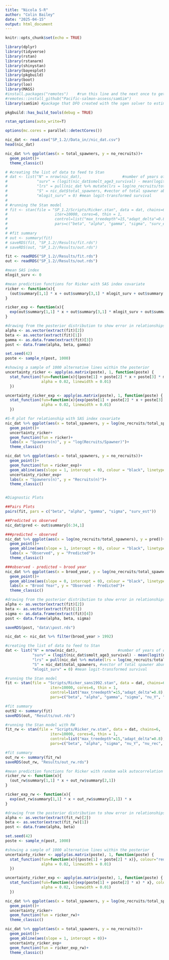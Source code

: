 ```yaml
---
title: "Nicola S-R"
author: "Colin Bailey"
date: "2025-04-15"
output: html_document
---
```


```r
knitr::opts_chunk$set(echo = TRUE)

library(dplyr)
library(tidyverse)
library(rstan)
library(rstanarm)
library(shinystan)
library(bayesplot)
library(pkgbuild)
library(boot)
library(loo)
library(MASS)
#install.packages("remotes")    #run this line and the next once to get access to the sgen solver that DFO has developed
#remotes::install_github("Pacific-salmon-assess/samSim")  
library(samSim) #package that DFO created with the sgen solver to estimate sgen given stock recruit parameters

pkgbuild::has_build_tools(debug = TRUE)

rstan_options(auto_write=T)

options(mc.cores = parallel::detectCores())

nic_dat <- read.csv("SP_1.2//Data_in//nic_dat.csv")
head(nic_dat)
```


```r

nic_dat %>% ggplot(aes(x = total_spawners, y = no_recruits))+
  geom_point()+
  theme_classic()

```


```r

# #creating the list of data to feed to Stan
# dat <- list("N" = nrow(nic_dat),                  #number of years of data
#             "surv" = (logit(nic_dat$smolt_age3_survival) - mean(logit(nic_dat$smolt_age3_survival))) / sd(logit(nic_dat$smolt_age3_survival)), #logit-transformed smolt to age 3 adult survival
#             "lrs" = pull(nic_dat %>% mutate(lrs = log(no_recruits/total_spawners)) %>% dplyr::select(lrs)),  #log natural origin recruits per spawner (HO & NO)
#             "S" = nic_dat$total_spawners, #vector of total spawner abundance
#             "mlogit_surv" = 0) #mean logit-transformed survival
# 
# #running the Stan model
# fit <- stan(file = "SP_1.2/Scripts/Ricker.stan", data = dat, chains=6,
#                     iter=10000, cores=6, thin = 1,
#                     control=list("max_treedepth"=15,"adapt_delta"=0.8),
#                     pars=c("beta", "alpha", "gamma", "sigma", "surv_est", "nu_Y", "mu_gamma_Y", "nu_rec", "srep", "smsy_85", "smsy", "umsy"))
# 
# #fit summary
# out <- summary(fit)
# saveRDS(fit, "SP_1.2//Results/fit.rds")
# saveRDS(out, "SP_1.2//Results/out.rds")

fit <- readRDS("SP_1.2//Results/fit.rds")
out <- readRDS("SP_1.2//Results/out.rds")

```


```r

#mean SAS index
mlogit_surv <- 0

#mean prediction functions for Ricker with SAS index covariate
ricker <- function(x){
  (out$summary[1,1] * x + out$summary[3,1] * mlogit_surv + out$summary[2,1])
}

ricker_exp <- function(x){
  exp(out$summary[1,1] * x + out$summary[3,1] * mlogit_surv + out$summary[2,1]) * x
}

#drawing from the posterior distribution to show error in relationships
alpha <- as.vector(extract(fit)[2])
beta <- as.vector(extract(fit)[1])
gamma <- as.data.frame(extract(fit)[3])
post <- data.frame(alpha, beta, gamma)

set.seed(42)
poste <- sample_n(post, 1000)

#showing a sample of 1000 alternative lines within the posterior
uncertainty_ricker <- apply(as.matrix(poste), 1, function(poste) {
  stat_function(fun=function(x){(poste[1] + poste[2] * x + poste[3] * mlogit_surv)}, colour="blue",
                alpha = 0.02, linewidth = 0.01)
  })

uncertainty_ricker_exp <- apply(as.matrix(poste), 1, function(poste) {
  stat_function(fun=function(x){exp(poste[1] + poste[2] * x + poste[3] * mlogit_surv) * x}, colour="blue",
                alpha = 0.02, linewidth = 0.01)
  })

#S-R plot for relationship with SAS index covariate
nic_dat %>% ggplot(aes(x = total_spawners, y = log(no_recruits/total_spawners)))+
  geom_point()+
  uncertainty_ricker+
  geom_function(fun = ricker)+
  labs(x = "Spawners(n)", y = "log(Recruits/Spawner)")+
  theme_classic()

nic_dat %>% ggplot(aes(x = total_spawners, y = no_recruits))+
  geom_point()+
  geom_function(fun = ricker_exp)+
  geom_abline(aes(slope = 1, intercept = 0), colour = "black", linetype = "dashed")+
  uncertainty_ricker_exp+
  labs(x = "Spawners(n)", y = "Recruits(n)")+
  theme_classic()


#Diagnostic Plots

##Pairs Plots
pairs(fit, pars = c("beta", "alpha", "gamma", "sigma", "surv_est"))

##Predicted vs observed
nic_dat$pred <- out$summary[6:34,1]

###predicted ~ observed
nic_dat %>% ggplot(aes(x = log(no_recruits/total_spawners), y = pred))+
  geom_point()+
  geom_abline(aes(slope = 1, intercept = 0), colour = "black", linetype = "dashed")+
  labs(x = "Observed", y = "Predicted")+
  theme_classic()

###observed - predicted ~ brood year
nic_dat %>% ggplot(aes(x = brood_year, y = log(no_recruits/total_spawners) - pred))+
  geom_point()+
  geom_abline(aes(slope = 0, intercept = 0), colour = "black", linetype = "dashed")+
  labs(x = "Brood Year", y = "Observed - Predicted")+
  theme_classic()

```


```r

#drawing from the posterior distribution to show error in relationships
alpha <- as.vector(extract(fit)[2])
beta <- as.vector(extract(fit)[1])
sigma <- as.data.frame(extract(fit)[4])
post <- data.frame(alpha, beta, sigma)

saveRDS(post, "data\\post.rds")

```


```r
nic_dat <- nic_dat %>% filter(brood_year > 1992)

#creating the list of data to feed to Stan
dat <- list("N" = nrow(nic_dat),                  #number of years of data
            "surv" = (logit(nic_dat$smolt_age3_survival) - mean(logit(nic_dat$smolt_age3_survival))) / sd(logit(nic_dat$smolt_age3_survival)), #logit-transformed smolt to age 3 adult survival
            "lrs" = pull(nic_dat %>% mutate(lrs = log(no_recruits/total_spawners)) %>% dplyr::select(lrs)),  #log natural origin recruits per spawner (HO & NO)
            "S" = nic_dat$total_spawners, #vector of total spawner abundance
            "mlogit_surv" = 0) #mean logit-transformed survival

#running the Stan model
fit <- stan(file = "Scripts/Ricker_sans1992.stan", data = dat, chains=6,
                    iter=10000, cores=6, thin = 1,
                    control=list("max_treedepth"=15,"adapt_delta"=0.8),
                    pars=c("beta", "alpha", "gamma", "sigma", "nu_Y", "mu_gamma_Y", "nu_rec", "srep", "smsy_85", "smsy", "umsy"))

#fit summary
out92 <- summary(fit)
saveRDS(out, "Results/out.rds")

#running the Stan model with RW
fit_rw <- stan(file = "Scripts/Ricker_rw.stan", data = dat, chains=6,
                    iter=10000, cores=6, thin = 1,
                    control=list("max_treedepth"=15,"adapt_delta"=0.8),
                    pars=c("beta", "alpha", "sigma", "nu_Y", "nu_rec", "srep", "smsy_85", "smsy", "umsy"))

#fit summary
out_rw <- summary(fit_rw)
saveRDS(out_rw, "Results/out_rw.rds")


```


```r

#mean prediction functions for Ricker with random walk autocorrelation and no SAS index parameter
ricker_rw <- function(x){
  (out_rw$summary[1,1] * x + out_rw$summary[2,1])
}

ricker_exp_rw <- function(x){
  exp(out_rw$summary[1,1] * x + out_rw$summary[2,1]) * x
}

#drawing from the posterior distribution to show error in relationships
alpha <- as.vector(extract(fit_rw)[2])
beta <- as.vector(extract(fit_rw)[1])
post <- data.frame(alpha, beta)

set.seed(42)
poste <- sample_n(post, 1000)

#showing a sample of 1000 alternative lines within the posterior
uncertainty_ricker <- apply(as.matrix(poste), 1, function(poste) {
  stat_function(fun=function(x){(poste[1] + poste[2] * x)}, colour="red",
                alpha = 0.02, linewidth = 0.01)
  })

uncertainty_ricker_exp <- apply(as.matrix(poste), 1, function(poste) {
  stat_function(fun=function(x){exp(poste[1] + poste[2] * x) * x}, colour="red",
                alpha = 0.02, linewidth = 0.01)
  })

nic_dat %>% ggplot(aes(x = total_spawners, y = log(no_recruits/total_spawners)))+
  geom_point()+
  uncertainty_ricker+
  geom_function(fun = ricker_rw)+
  theme_classic()

nic_dat %>% ggplot(aes(x = total_spawners, y = no_recruits))+
  geom_point()+
  geom_abline(aes(slope = 1, intercept = 0))+
  uncertainty_ricker_exp+
  geom_function(fun = ricker_exp_rw)+
  theme_classic()

```

